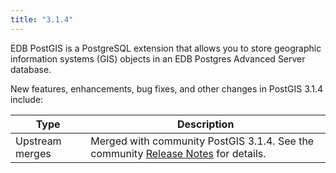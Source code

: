 ```yaml
---
title: "3.1.4"
---
```

EDB PostGIS is a PostgreSQL extension that allows you to store geographic information systems (GIS) objects in an EDB Postgres Advanced Server database.

New features, enhancements, bug fixes, and other changes in PostGIS 3.1.4 include:

| Type            | Description                                                                                                                                      |
| --------------- | ------------------------------------------------------------------------------------------------------------------------------------------------ |
| Upstream merges | Merged with community PostGIS 3.1.4. See the community [Release Notes](https://postgis.net/docs/manual-3.1/release_notes.html#idm41899) for details. |
